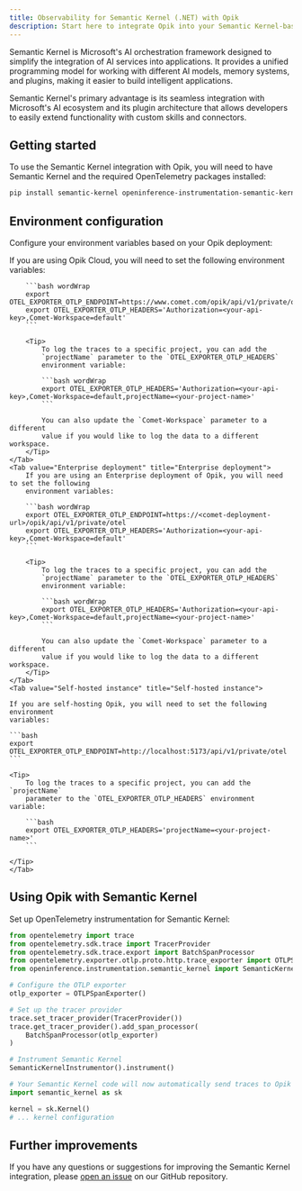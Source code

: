 ```yaml
---
title: Observability for Semantic Kernel (.NET) with Opik
description: Start here to integrate Opik into your Semantic Kernel-based genai application for end-to-end LLM observability, unit testing, and optimization.
---
```


Semantic Kernel is Microsoft's AI orchestration framework designed to simplify the integration of AI services into applications. It provides a unified programming model for working with different AI models, memory systems, and plugins, making it easier to build intelligent applications.

Semantic Kernel's primary advantage is its seamless integration with Microsoft's AI ecosystem and its plugin architecture that allows developers to easily extend functionality with custom skills and connectors.


## Getting started

To use the Semantic Kernel integration with Opik, you will need to have Semantic Kernel and the required OpenTelemetry packages installed:

```bash
pip install semantic-kernel openinference-instrumentation-semantic-kernel opentelemetry-api opentelemetry-sdk opentelemetry-exporter-otlp
```

## Environment configuration

Configure your environment variables based on your Opik deployment:

<Tabs>
    <Tab value="Opik Cloud" title="Opik Cloud">
        If you are using Opik Cloud, you will need to set the following
        environment variables:
            
        ```bash wordWrap
        export OTEL_EXPORTER_OTLP_ENDPOINT=https://www.comet.com/opik/api/v1/private/otel
        export OTEL_EXPORTER_OTLP_HEADERS='Authorization=<your-api-key>,Comet-Workspace=default'
        ```

        <Tip>
            To log the traces to a specific project, you can add the
            `projectName` parameter to the `OTEL_EXPORTER_OTLP_HEADERS`
            environment variable:

            ```bash wordWrap
            export OTEL_EXPORTER_OTLP_HEADERS='Authorization=<your-api-key>,Comet-Workspace=default,projectName=<your-project-name>'
            ```

            You can also update the `Comet-Workspace` parameter to a different
            value if you would like to log the data to a different workspace.
        </Tip>
    </Tab>
    <Tab value="Enterprise deployment" title="Enterprise deployment">
        If you are using an Enterprise deployment of Opik, you will need to set the following
        environment variables:

        ```bash wordWrap
        export OTEL_EXPORTER_OTLP_ENDPOINT=https://<comet-deployment-url>/opik/api/v1/private/otel
        export OTEL_EXPORTER_OTLP_HEADERS='Authorization=<your-api-key>,Comet-Workspace=default'
        ```

        <Tip>
            To log the traces to a specific project, you can add the
            `projectName` parameter to the `OTEL_EXPORTER_OTLP_HEADERS`
            environment variable:

            ```bash wordWrap
            export OTEL_EXPORTER_OTLP_HEADERS='Authorization=<your-api-key>,Comet-Workspace=default,projectName=<your-project-name>'
            ```

            You can also update the `Comet-Workspace` parameter to a different
            value if you would like to log the data to a different workspace.
        </Tip>
    </Tab>
    <Tab value="Self-hosted instance" title="Self-hosted instance">

    If you are self-hosting Opik, you will need to set the following environment
    variables:

    ```bash
    export OTEL_EXPORTER_OTLP_ENDPOINT=http://localhost:5173/api/v1/private/otel
    ```

    <Tip>
        To log the traces to a specific project, you can add the `projectName`
        parameter to the `OTEL_EXPORTER_OTLP_HEADERS` environment variable:

        ```bash
        export OTEL_EXPORTER_OTLP_HEADERS='projectName=<your-project-name>'
        ```

    </Tip>
    </Tab>

</Tabs>

## Using Opik with Semantic Kernel

Set up OpenTelemetry instrumentation for Semantic Kernel:

```python
from opentelemetry import trace
from opentelemetry.sdk.trace import TracerProvider
from opentelemetry.sdk.trace.export import BatchSpanProcessor
from opentelemetry.exporter.otlp.proto.http.trace_exporter import OTLPSpanExporter
from openinference.instrumentation.semantic_kernel import SemanticKernelInstrumentor

# Configure the OTLP exporter
otlp_exporter = OTLPSpanExporter()

# Set up the tracer provider
trace.set_tracer_provider(TracerProvider())
trace.get_tracer_provider().add_span_processor(
    BatchSpanProcessor(otlp_exporter)
)

# Instrument Semantic Kernel
SemanticKernelInstrumentor().instrument()

# Your Semantic Kernel code will now automatically send traces to Opik
import semantic_kernel as sk

kernel = sk.Kernel()
# ... kernel configuration
```

## Further improvements

If you have any questions or suggestions for improving the Semantic Kernel integration, please [open an issue](https://github.com/comet-ml/opik/issues/new/choose) on our GitHub repository.

